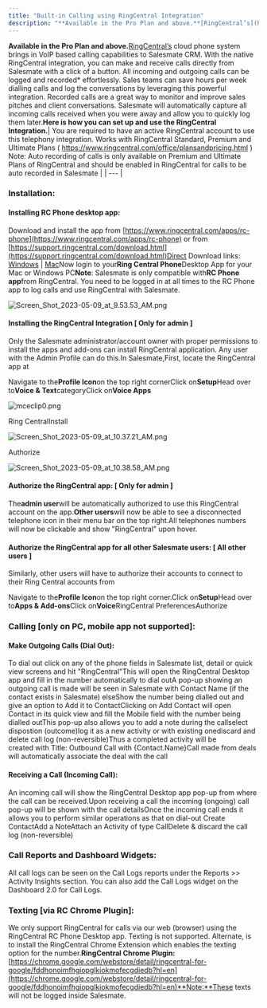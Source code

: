 ```yaml
---
title: "Built-in Calling using RingCentral Integration"
description: "**Available in the Pro Plan and above.**[RingCentral’s](https://www.ringcentral.com/) cloud phone system brings in VoIP based calling capabilities to"
---
```


**Available in the Pro Plan and above.**[RingCentral’s](https://www.ringcentral.com/) cloud phone system brings in VoIP based calling capabilities to Salesmate CRM. With the native RingCentral integration, you can make and receive calls directly from Salesmate with a click of a button. All incoming and outgoing calls can be logged and recorded\* effortlessly. Sales teams can save hours per week dialling calls and log the conversations by leveraging this powerful integration. Recorded calls are a great way to monitor and improve sales pitches and client conversations. Salesmate will automatically capture all incoming calls received when you were away and allow you to quickly log them later.**Here is how you can set up and use the RingCentral Integration.**| You are required to have an active RingCentral account to use this telephony integration. Works with RingCentral Standard, Premium and Ultimate Plans ( https://www.ringcentral.com/office/plansandpricing.html ) Note: Auto recording of calls is only available on Premium and Ultimate Plans of RingCentral and should be enabled in RingCentral for calls to be auto recorded in Salesmate |
| --- |

### Installation:

#### Installing RC Phone desktop app:

Download and install the app from [https://www.ringcentral.com/apps/rc-phone](https://www.ringcentral.com/apps/rc-phone) or from [https://support.ringcentral.com/download.html](https://support.ringcentral.com/download.html)Direct Download links: [Windows](https://downloads.ringcentral.com/sp/RingCentralForWindows) | [Mac](https://downloads.ringcentral.com/sp/RingCentralForMac)Now login to your**Ring Central Phone**Desktop App for your Mac or Windows PC**Note**: Salesmate is only compatible with**RC Phone app**from RingCentral. You need to be logged in at all times to the RC Phone app to log calls and use RingCentral with Salesmate.

![Screen_Shot_2023-05-09_at_9.53.53_AM.png](./images/Screen-Shot-2023-05-09-at-9.53.53-AM.png)

#### Installing the RingCentral Integration \[ Only for admin \]

Only the Salesmate administrator/account owner with proper permissions to install the apps and add-ons can install RingCentral application. Any user with the Admin Profile can do this.In Salesmate,First, locate the RingCentral app at

Navigate to the**Profile Icon**on the top right cornerClick on**Setup**Head over to**Voice & Text**categoryClick on**Voice Apps**

![mceclip0.png](./images/mceclip0-2.png)

Ring CentralInstall

![Screen_Shot_2023-05-09_at_10.37.21_AM.png](./images/Screen-Shot-2023-05-09-at-10.37.21-AM.png)

Authorize

![Screen_Shot_2023-05-09_at_10.38.58_AM.png](./images/Screen-Shot-2023-05-09-at-10.38.58-AM.png)

#### Authorize the RingCentral app: \[ Only for admin \]

The**admin user**will be automatically authorized to use this RingCentral account on the app.**Other users**will now be able to see a disconnected telephone icon in their menu bar on the top right.All telephones numbers will now be clickable and show "RingCentral" upon hover.

#### Authorize the RingCentral app for all other Salesmate users: \[ All other users \]

Similarly, other users will have to authorize their accounts to connect to their Ring Central accounts from

Navigate to the**Profile Icon**on the top right corner.Click on**Setup**Head over to**Apps & Add-ons**Click on**Voice**RingCentral PreferencesAuthorize

### Calling \[only on PC, mobile app not supported\]:

#### Make Outgoing Calls (Dial Out):

To dial out click on any of the phone fields in Salesmate list, detail or quick view screens and hit "RingCentral"This will open the RingCentral Desktop app and fill in the number automatically to dial outA pop-up showing an outgoing call is made will be seen in Salesmate with
Contact Name (if the contact exists in Salesmate) elseShow the number being dialled out and give an option to Add it to ContactClicking on Add Contact will open Contact in its quick view and fill the Mobile field with the number being dialled outThis pop-up also allows you to
add a note during the callselect dispostion (outcome)log it as a new activity or with existing onediscard and delete call log (non-reversible)Thus a completed activity will be created with Title: Outbound Call with {Contact.Name}Call made from deals will automatically associate the deal with the call

#### Receiving a Call (Incoming Call):

An incoming call will show the RingCentral Desktop app pop-up from where the call can be received.Upon receiving a call the incoming (ongoing) call pop-up will be shown with the call detailsOnce the incoming call ends it allows you to perform similar operations as that on dial-out
Create ContactAdd a NoteAttach an Activity of type CallDelete & discard the call log (non-reversible)

### Call Reports and Dashboard Widgets:

All call logs can be seen on the Call Logs reports under the Reports >> Activity Insights section. You can also add the Call Logs widget on the Dashboard 2.0 for Call Logs.

### Texting \[via RC Chrome Plugin\]:

We only support RingCentral for calls via our web (browser) using the RingCentral RC Phone Desktop app. Texting is not supported. Alternate, is to install the RingCentral Chrome Extension which enables the texting option for the number.**RingCentral Chrome Plugin:**[https://chrome.google.com/webstore/detail/ringcentral-for-google/fddhonoimfhgiopglkiokmofecgdiedb?hl=en](https://chrome.google.com/webstore/detail/ringcentral-for-google/fddhonoimfhgiopglkiokmofecgdiedb?hl=en)**Note:**These texts will not be logged inside Salesmate.

